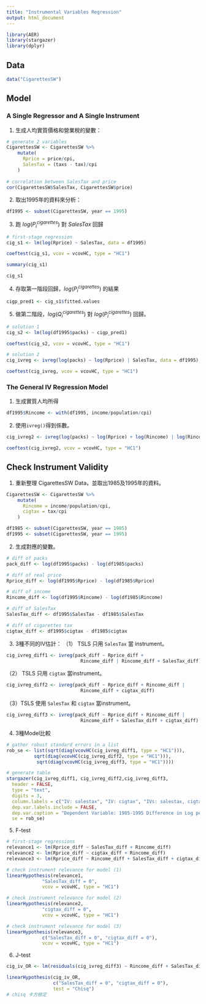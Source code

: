 ```yaml
---
title: "Instrumental Variables Regression"
output: html_document
---
```


```r
library(AER)
library(stargazer)
library(dplyr)
```

## Data
```r
data("CigarettesSW")
```

## Model
### A Single Regressor and A Single Instrument
1. 生成人均實質價格和營業稅的變數：
```r
# generate 2 variables
CigarettesSW <- CigarettesSW %>%
    mutate(
      Rprice = price/cpi,
      SalesTax = (taxs - tax)/cpi
    )
    
# correlation between SalesTax and price
cor(CigarettesSW$SalesTax, CigarettesSW$price)
```

2. 取出1995年的資料來分析：
```r
df1995 <- subset(CigarettesSW, year == 1995)
```

3. 跑 $log(P^{cigarettes}_i)$ 對 $SalesTax$ 回歸
```r
# first-stage regression
cig_s1 <- lm(log(Rprice) ~ SalesTax, data = df1995)

coeftest(cig_s1, vcov = vcovHC, type = "HC1")

summary(cig_s1)
```

```r
cig_s1
```

4. 存取第一階段回歸，$log(P^{cigarettes}_i)$ 的結果
```r
cigp_pred1 <- cig_s1$fitted.values
```

5. 做第二階段，$log(Q^{cigarettes}_i)$ 對 $log(P^{cigarettes}_i)$ 回歸。
```r
# solution 1
cig_s2 <- lm(log(df1995$packs) ~ cigp_pred1)

coeftest(cig_s2, vcov = vcovHC, type = "HC1")

# solution 2
cig_ivreg <- ivreg(log(packs) ~ log(Rprice) | SalesTax, data = df1995)

coeftest(cig_ivreg, vcov = vcovHC, type = "HC1")
```

### The General IV Regression Model
1. 生成實質人均所得
```r
df1995$Rincome <- with(df1995, income/population/cpi)

```

2. 使用`ivreg()`得到係數。
```r
cig_ivreg2 <- ivreg(log(packs) ~ log(Rprice) + log(Rincome) | log(Rincome) + SalesTax, data = df1995)

coeftest(cig_ivreg2, vcov = vcovHC, type = "HC1")
```

## Check Instrument Validity
1. 重新整理 CigarettesSW Data，並取出1985及1995年的資料。
```r
CigarettesSW <- CigarettesSW %>%
    mutate(
      Rincome = income/population/cpi,
      cigtax = tax/cpi
    )

df1985 <- subset(CigarettesSW, year == 1985)
df1995 <- subset(CigarettesSW, year == 1995)
```

2. 生成對應的變數。
```r
# diff of packs
pack_diff <- log(df1995$packs) - log(df1985$packs)

# diff of real price
Rprice_diff <- log(df1995$Rprice) - log(df1985$Rprice)

# diff of income
Rincome_diff <- log(df1995$Rincome) - log(df1985$Rincome)

# diff of SalesTax
SalesTax_diff <- df1995$SalesTax - df1985$SalesTax

# diff of cigarettes tax
cigtax_diff <- df1995$cigtax - df1985$cigtax
```

3. 3種不同的IV估計：
（1） TSLS 只用 `SalesTax` 當 instrument。
```r
cig_ivreg_diff1 <- ivreg(pack_diff ~ Rprice_diff + 
                           Rincome_diff | Rincome_diff + SalesTax_diff)
```

（2） TSLS 只用 `cigtax` 當instrument。
```r
cig_ivreg_diff2 <- ivreg(pack_diff ~ Rprice_diff + Rincome_diff | 
                           Rincome_diff + cigtax_diff)
```

（3）TSLS 使用 `SalesTax` 和 `cigtax` 當instrument。
```r
cig_ivreg_diff3 <- ivreg(pack_diff ~ Rprice_diff + Rincome_diff |
                           Rincome_diff + SalesTax_diff + cigtax_diff)
```

4. 3種Model比較
```r
# gather robust standard errors in a list
rob_se <- list(sqrt(diag(vcovHC(cig_ivreg_diff1, type = "HC1"))),
          sqrt(diag(vcovHC(cig_ivreg_diff2, type = "HC1"))),
           sqrt(diag(vcovHC(cig_ivreg_diff3, type = "HC1"))))

# generate table
stargazer(cig_ivreg_diff1, cig_ivreg_diff2,cig_ivreg_diff3,
  header = FALSE, 
  type = "text",
  digits = 3, 
  column.labels = c("IV: salestax", "IV: cigtax", "IVs: salestax, cigtax"),
  dep.var.labels.include = FALSE,
  dep.var.caption = "Dependent Variable: 1985-1995 Difference in Log per Pack Price",
  se = rob_se)
```

5. F-test
```r
# first-stage regressions
relevance1 <- lm(Rprice_diff ~ SalesTax_diff + Rincome_diff)
relevance2 <- lm(Rprice_diff ~ cigtax_diff + Rincome_diff)
relevance3 <- lm(Rprice_diff ~ Rincome_diff + SalesTax_diff + cigtax_diff)

# check instrument relevance for model (1)
linearHypothesis(relevance1, 
             "SalesTax_diff = 0", 
             vcov = vcovHC, type = "HC1")

# check instrument relevance for model (2)
linearHypothesis(relevance2, 
             "cigtax_diff = 0", 
             vcov = vcovHC, type = "HC1")

# check instrument relevance for model (3)
linearHypothesis(relevance3, 
             c("SalesTax_diff = 0", "cigtax_diff = 0"), 
             vcov = vcovHC, type = "HC1")
```

6. J-test
```r
cig_iv_OR <- lm(residuals(cig_ivreg_diff3) ~ Rincome_diff + SalesTax_diff + cigtax_diff)

linearHypothesis(cig_iv_OR, 
                 c("SalesTax_diff = 0", "cigtax_diff = 0"), 
                 test = "Chisq")
# chisq 卡方檢定

```

